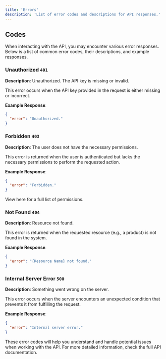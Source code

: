 ```yaml
---
title: 'Errors'
description: 'List of error codes and descriptions for API responses.'
---
```


## Codes

When interacting with the API, you may encounter various error responses. Below is a list of common error codes, their descriptions, and example responses.

### Unauthorized `401`

**Description**: Unauthorized. The API key is missing or invalid.

This error occurs when the API key provided in the request is either missing or incorrect.

**Example Response**:
```json
{
  "error": "Unauthorized."
}
```

### Forbidden `403`

**Description**: The user does not have the necessary permissions.

This error is returned when the user is authenticated but lacks the necessary permissions to perform the requested action.

**Example Response**:

```json
{
  "error": "Forbidden."
}
```

View here for a full list of permissions.

### Not Found `404`

**Description**: Resource not found.

This error is returned when the requested resource (e.g., a product) is not found in the system.

**Example Response**:

```json
{
  "error": "{Resource Name} not found."
}
```

### Internal Server Error `500`

**Description**: Something went wrong on the server.

This error occurs when the server encounters an unexpected condition that prevents it from fulfilling the request.

**Example Response**:

```json
{
  "error": "Internal server error."
}
```
These error codes will help you understand and handle potential issues when working with the API. For more detailed information, check the full API documentation.